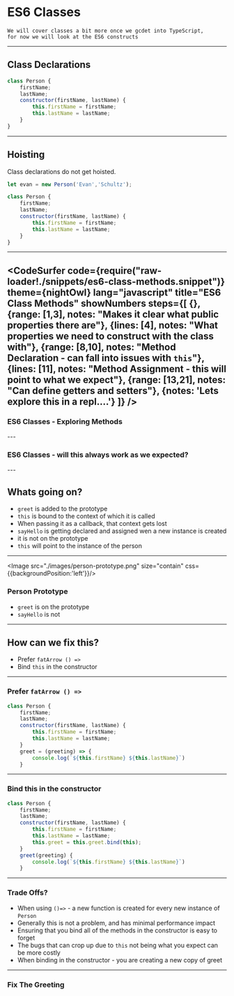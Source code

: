 
# ES6 Classes

```notes
We will cover classes a bit more once we gcdet into TypeScript,
for now we will look at the ES6 constructs
```
---
## Class Declarations

```js
class Person {
    firstName;
    lastName;
    constructor(firstName, lastName) {
        this.firstName = firstName;
        this.lastName = lastName;
    }
}
```
---
## Hoisting 

Class declarations do not get hoisted.

```js
let evan = new Person('Evan','Schultz');

class Person {
    firstName;
    lastName;
    constructor(firstName, lastName) {
        this.firstName = firstName;
        this.lastName = lastName;
    }
}
```
---
<CodeSurfer
  code={require("raw-loader!./snippets/es6-class-methods.snippet")}
  theme={nightOwl}
  lang="javascript"
  title="ES6 Class Methods"
  showNumbers
  steps={[
    {},
    {range: [1,3], notes: "Makes it clear what public properties there are"}, 
    {lines: [4], notes: "What properties we need to construct with the class with"},
    {range: [8,10], notes: "Method Declaration - can fall into issues with `this`"},
    {lines: [11], notes: "Method Assignment - this will point to what we expect"},
    {range: [13,21], notes: "Can define getters and setters"},
    {notes: 'Lets explore this in a repl....'}
  ]}
/>
---

### ES6 Classes - Exploring Methods

<ReplIt src="https://repl.it/@e_schultz/ES6-Class-Methods-1?lite=true"/>
---

### ES6 Classes - will this always work as we expected?

<ReplIt src="https://repl.it/@e_schultz/ES6-Class-Methods-2?lite=true"/>
---

## Whats going on?

- `greet` is added to the prototype 
- `this` is bound to the context of which it is called 
- When passing it as a callback, that context gets lost
- `sayHello` is getting declared and assigned wen a new instance is created
- it is not on the prototype
- `this` will point to the instance of the person 

---

<Image src="./images/person-prototype.png"  size="contain" css={{backgroundPosition:'left'}}/>

### Person Prototype

* `greet` is on the prototype
* `sayHello` is not 

---

## How can we fix this?

- Prefer `fatArrow () =>`
- Bind `this` in the constructor 

---

### Prefer `fatArrow () =>`

```javascript
class Person {
    firstName;
    lastName;
    constructor(firstName, lastName) {
        this.firstName = firstName;
        this.lastName = lastName;
    }
    greet = (greeting) => {
        console.log(`${this.firstName} ${this.lastName}`)
    }
```    
---
### Bind this in the constructor

```javascript
class Person {
    firstName;
    lastName;
    constructor(firstName, lastName) {
        this.firstName = firstName;
        this.lastName = lastName;
        this.greet = this.greet.bind(this);
    }
    greet(greeting) {
        console.log(`${this.firstName} ${this.lastName}`)
    }
``` 
---

### Trade Offs?

- When using `()=>` - a new function is created for every new instance of `Person`
- Generally this is not a problem, and has minimal performance impact
- Ensuring that you bind all of the methods in the constructor is easy to forget
- The bugs that can crop up due to `this` not being what you expect can be more costly
- When binding in the constructor - you are creating a new copy of greet 

---

### Fix The Greeting

<ReplIt src="https://repl.it/@e_schultz/ES6-Class-Methods-fix-greet-start?lite=true"/>

